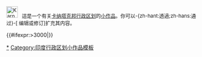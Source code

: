 <div class="notice metadata" id="stub" style="font-size: small;">[[File:Karnataka locator map.svg|30px]] &nbsp;&nbsp;這是一个有关[[卡纳塔克邦行政区划]]的[[Wikipedia:小作品|小作品]]。你可以-{zh-hant:透過;zh-hans:通过}-<span class="plainlinks">[{{fullurl:{{FULLPAGENAME}}|action=edit}} 编辑或修订]</span>扩充其内容。</div><includeonly>[[Category:卡纳塔克邦行政区划小作品|{{PAGENAME}}]]{{#ifexpr:{{PAGESIZE:{{FULLPAGENAME}}|R}}>3000|[[Category:字数已超过3000字节的小作品|{{PAGENAME}}]]}}</includeonly><noinclude>

[[Category:卡纳塔克邦行政区划小作品|*]]
[[Category:印度行政区划小作品模板]]
</noinclude>